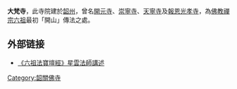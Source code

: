 {{unreferenced|time=2017-07-30T07:11:37+00:00}}
{{佛教}}
'''大梵寺'''，此寺院建於[[韶州|韶州]]，曾名[[開元寺|開元寺]]、[[崇寧寺|崇寧寺]]、[[天寧寺|天寧寺]]及[[報恩光孝寺|報恩光孝寺]]，為[[佛教|佛教]][[禪宗|禪宗]][[六祖|六祖]]最初「開山」傳法之處。

==外部链接==
* [https://web.archive.org/web/20061007173941/http://www.fgs.org.tw/master/masterA/library/ebook/sutra/sixth-huinang/index-1.htm 《六祖法寶壇經》星雲法師講述]

{{wikisource|佛學大辭典/大梵寺}}

{{Buddhism-stub}}

[[Category:韶關佛寺|Category:韶關佛寺]]